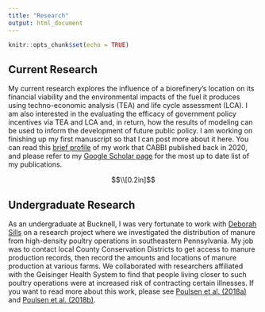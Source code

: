 ```yaml
---
title: "Research"
output: html_document
---
```


```r
knitr::opts_chunk$set(echo = TRUE)
```

## Current Research

My current research explores the influence of a biorefinery's location on its financial viability and the environmental impacts of the fuel it produces using techno-economic analysis (TEA) and life cycle assessment (LCA). I am also interested in the evaluating the efficacy of government policy incentives via TEA and LCA and, in return, how the results of modeling can be used to inform the development of future public policy. I am working on finishing up my first manuscript so that I can post more about it here. You can read this [brief profile](https://cabbi.bio/dalton-stewart-economics-and-environment-both-vital-to-sustainability/) of my work that CABBI published back in 2020, and please refer to my [Google Scholar page](https://scholar.google.com/citations?user=w_vTjaIAAAAJ&hl=en&oi=ao) for the most up to date list of my publications.

$$\\[0.2in]$$

## Undergraduate Research

As an undergraduate at Bucknell, I was very fortunate to work with [Deborah Sills](https://www.bucknell.edu/fac-staff/deborah-sills) on a research project where we investigated the distribution of manure from high-density poultry operations in southeastern Pennsylvania. My job was to contact local County Conservation Districts to get access to manure production records, then record the amounts and locations of manure production at various farms. We collaborated with researchers affiliated with the Geisinger Health System to find that people living closer to such poultry operations were at increased risk of contracting certain illnesses. If you want to read more about this work, please see [Poulsen et al. (2018a)](https://doi.org/10.1097/EE9.0000000000000013) and [Poulsen et al. (2018b)](https://doi.org/10.1016/j.ijheh.2017.12.005).
